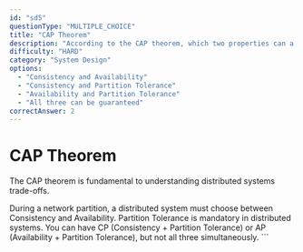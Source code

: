 ```yaml
---
id: "sd5"
questionType: "MULTIPLE_CHOICE"
title: "CAP Theorem"
description: "According to the CAP theorem, which two properties can a distributed system guarantee simultaneously during a network partition?"
difficulty: "HARD"
category: "System Design"
options:
  - "Consistency and Availability"
  - "Consistency and Partition Tolerance"
  - "Availability and Partition Tolerance"
  - "All three can be guaranteed"
correctAnswer: 2
---
```


# CAP Theorem

The CAP theorem is fundamental to understanding distributed systems trade-offs.

During a network partition, a distributed system must choose between Consistency and Availability. Partition Tolerance is mandatory in distributed systems. You can have CP (Consistency + Partition Tolerance) or AP (Availability + Partition Tolerance), but not all three simultaneously.
\`\`\`
